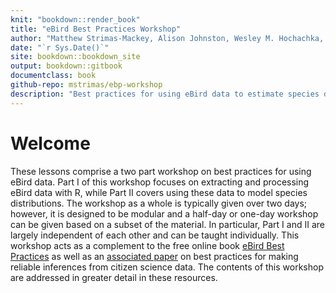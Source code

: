 ```yaml
--- 
knit: "bookdown::render_book"
title: "eBird Best Practices Workshop"
author: "Matthew Strimas-Mackey, Alison Johnston, Wesley M. Hochachka, Viviana Ruiz-Gutierrez, Orin J. Robinson, Eliot T. Miller, Tom Auer, Steve Kelling, Daniel Fink"
date: "`r Sys.Date()`"
site: bookdown::bookdown_site
output: bookdown::gitbook
documentclass: book
github-repo: mstrimas/ebp-workshop
description: "Best practices for using eBird data to estimate species distributions"
---
```


# Welcome {-}

These lessons comprise a two part workshop on best practices for using eBird data. Part I of this workshop focuses on extracting and processing eBird data with R, while Part II covers using these data to model species distributions. The workshop as a whole is typically given over two days; however, it is designed to be modular and a half-day or one-day workshop can be given based on a subset of the material. In particular, Part I and II are largely independent of each other and can be taught individually. This workshop acts as a complement to the free online book [eBird Best Practices](http://CornellLabOfOrnithology.github.io/ebird-best-practices) as well as an [associated paper](https://www.biorxiv.org/content/10.1101/574392v2) on best practices for making reliable inferences from citizen science data. The contents of this workshop are addressed in greater detail in these resources.